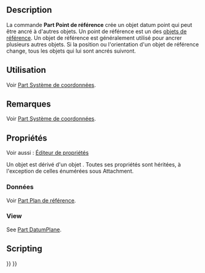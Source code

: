 <languages/>

{{Docnav/fr
|[[Part_DatumLine/fr|Ligne de référence]]
|[[Std_Group/fr|Groupe]]
|[[Std_Base/fr|Std Base]]
|IconL=Part_DatumLine.svg
|IconR=Std_Group.svg
|IconC=Freecad.svg
}}

{{GuiCommand/fr
|Name=Part DatumPoint
|Name/fr=Part Point de référence
|Workbenches=Tous
|Version=1.1
|SeeAlso=[[Part_CoordinateSystem/fr|Part Système de coordonnées]], [[Part_DatumPlane/fr|Part Plan de référence]], [[Part_DatumLine/fr|Part Ligne de référence]]
}}

== Description ==

La commande '''Part Point de référence''' crée un objet datum point qui peut être ancré à d'autres objets. Un point de référence est un des [[Std_Base#Std_Base/fr#Part_Datums|objets de référence]]. Un objet de référence est généralement utilisé pour ancrer plusieurs autres objets. Si la position ou l'orientation d'un objet de référence change, tous les objets qui lui sont ancrés suivront.

<span id="Usage"></span>
== Utilisation ==

Voir [[Part_CoordinateSystem/fr#Utilisation|Part Système de coordonnées]].

<span id="Notes"></span>
== Remarques ==

Voir [[Part_CoordinateSystem/fr#Remarque|Part Système de coordonnées]].

<span id="Properties"></span>
== Propriétés ==

Voir aussi : [[Property_editor/fr|Éditeur de propriétés]]

Un objet {{Incode|Part::DatumPoint}} est dérivé d'un objet {{Incode|App::Point}}. Toutes ses propriétés sont héritées, à l'exception de celles énumérées sous Attachment.

<span id="Data"></span>
=== Données ===

Voir [[Part_DatumPlane/fr#Données|Part Plan de référence]].

<div lang="en" dir="ltr" class="mw-content-ltr">
=== View ===
</div>

<div lang="en" dir="ltr" class="mw-content-ltr">
See [[Part_DatumPlane#View|Part DatumPlane]].
</div>

<div lang="en" dir="ltr" class="mw-content-ltr">
== Scripting ==
</div>

<div lang="en" dir="ltr" class="mw-content-ltr">
{{Code|code=
import FreeCAD as App
</div>

<div lang="en" dir="ltr" class="mw-content-ltr">
doc = App.newDocument()
obj = doc.addObject("Part::DatumPoint", "DatumPoint")
doc.recompute()
}}
</div>


{{Docnav/fr
|[[Part_DatumLine/fr|Ligne de référence]]
|[[Std_Group/fr|Groupe]]
|[[Std_Base/fr|Std Base]]
|IconL=Part_DatumLine.svg
|IconR=Std_Group.svg
|IconC=Freecad.svg
}}

{{Std_Base_navi{{#translation:}}}}
{{Userdocnavi{{#translation:}}}}
